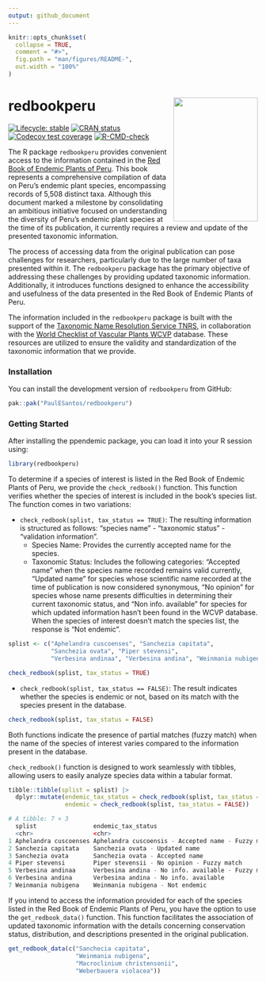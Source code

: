 ```yaml
---
output: github_document
---
```


<!-- README.md is generated from README.Rmd. Please edit that file -->

```r
knitr::opts_chunk$set(
  collapse = TRUE,
  comment = "#>",
  fig.path = "man/figures/README-",
  out.width = "100%"
)
```

# redbookperu <a href='https://github.com/PaulESantos/redbookperu'><img src='man/figures/cover_ppendemic.jpg' align="right" height="250" width="170" /></a>

<!-- badges: start -->
[![Lifecycle: stable](https://img.shields.io/badge/lifecycle-stable-green.svg)](https://lifecycle.r-lib.org/articles/stages.html#stable)
[![CRAN status](https://www.r-pkg.org/badges/version/redbookperu)](https://CRAN.R-project.org/package=redbookperu)
[![Codecov test coverage](https://codecov.io/gh/PaulESantos/redbookperu/branch/main/graph/badge.svg)](https://app.codecov.io/gh/PaulESantos/redbookperu?branch=main)
[![R-CMD-check](https://github.com/PaulESantos/redbookperu/actions/workflows/R-CMD-check.yaml/badge.svg)](https://github.com/PaulESantos/redbookperu/actions/workflows/R-CMD-check.yaml)
<!-- badges: end -->

The R package `redbookperu` provides convenient access to the information contained in the [Red Book of Endemic Plants of Peru](https://revistasinvestigacion.unmsm.edu.pe/index.php/rpb/issue/view/153). This book represents a comprehensive compilation of data on Peru's endemic plant species, encompassing records of 5,508 distinct taxa. Although this document marked a milestone by consolidating an ambitious initiative focused on understanding the diversity of Peru's endemic plant species at the time of its publication, it currently requires a review and update of the presented taxonomic information.

The process of accessing data from the original publication can pose challenges for researchers, particularly due to the large number of taxa presented within it. The `redbookperu` package has the primary objective of addressing these challenges by providing updated taxonomic information. Additionally, it introduces functions designed to enhance the accessibility and usefulness of the data presented in the Red Book of Endemic Plants of Peru.

The information included in the `redbookperu` package is built with the support of the [Taxonomic Name Resolution Service TNRS](https://tnrs.biendata.org/), in collaboration with the [World Checklist of Vascular Plants WCVP](https://powo.science.kew.org/about-wcvp) database. These resources are utilized to ensure the validity and standardization of the taxonomic information that we provide.

### Installation

You can install the development version of `redbookperu` from GitHub:

```r
pak::pak("PaulESantos/redbookperu")
```

### Getting Started
After installing the ppendemic package, you can load it into your R session using:

```r
library(redbookperu)
```

To determine if a species of interest is listed in the Red Book of Endemic Plants of Peru, we provide the `check_redbook()` function. This function verifies whether the species of interest is included in the book's species list. The function comes in two variations:

- `check_redbook(splist, tax_status == TRUE)`: The resulting information is structured as follows: "species name" - "taxonomic status" - "validation information".
  - Species Name: Provides the currently accepted name for the species.
  - Taxonomic Status: Includes the following categories: "Accepted name" when the           species name recorded remains valid currently, "Updated name" for species whose         scientific name recorded at the time of publication is now considered synonymous,       "No opinion" for species whose name presents difficulties in determining their          current taxonomic status, and "Non info. available" for species for which updated       information hasn't been found in the WCVP database. When the species of interest        doesn't match the species list, the response is "Not endemic".
  
```r

splist <- c("Aphelandra cuscoenses", "Sanchezia capitata",
            "Sanchezia ovata", "Piper stevensi",
            "Verbesina andinaa", "Verbesina andina", "Weinmania nubigena")

check_redbook(splist, tax_status = TRUE)
```

- `check_redbook(splist, tax_status == FALSE)`: The result indicates whether the species is endemic or not, based on its match with the species present in the database.

```r
check_redbook(splist, tax_status = FALSE)
```


Both functions indicate the presence of partial matches (fuzzy match) when the name of the species of interest varies compared to the information present in the database.


`check_redbook()` function is designed to work seamlessly with tibbles, allowing users to easily analyze species data within a tabular format.

```r
tibble::tibble(splist = splist) |> 
  dplyr::mutate(endemic_tax_status = check_redbook(splist, tax_status = TRUE),
                endemic = check_redbook(splist, tax_status = FALSE))
```

```r
# A tibble: 7 × 3
  splist                endemic_tax_status                                  endemic                                       
  <chr>                 <chr>                                               <chr>                                         
1 Aphelandra cuscoenses Aphelandra cuscoensis - Accepted name - Fuzzy match Aphelandra cuscoensis is endemic - fuzzy macth
2 Sanchezia capitata    Sanchezia ovata - Updated name                      Sanchezia ovata is endemic                    
3 Sanchezia ovata       Sanchezia ovata - Accepted name                     Sanchezia ovata is endemic                    
4 Piper stevensi        Piper stevensii - No opinion - Fuzzy match          Piper stevensii is endemic - fuzzy macth      
5 Verbesina andinaa     Verbesina andina - No info. available - Fuzzy match Verbesina andina is endemic - fuzzy match     
6 Verbesina andina      Verbesina andina - No info. available               Verbesina andina is endemic                   
7 Weinmania nubigena    Weinmania nubigena - Not endemic                    Weinmania nubigena - Not endemic  
```


If you intend to access the information provided for each of the species listed in the Red Book of Endemic Plants of Peru, you have the option to use the `get_redbook_data()` function. This function facilitates the association of updated taxonomic information with the details concerning conservation status, distribution, and descriptions presented in the original publication.


```r
get_redbook_data(c("Sanchecia capitata",
                   "Weinmania nubigena",
                   "Macroclinium christensonii",
                   "Weberbauera violacea"))

```

